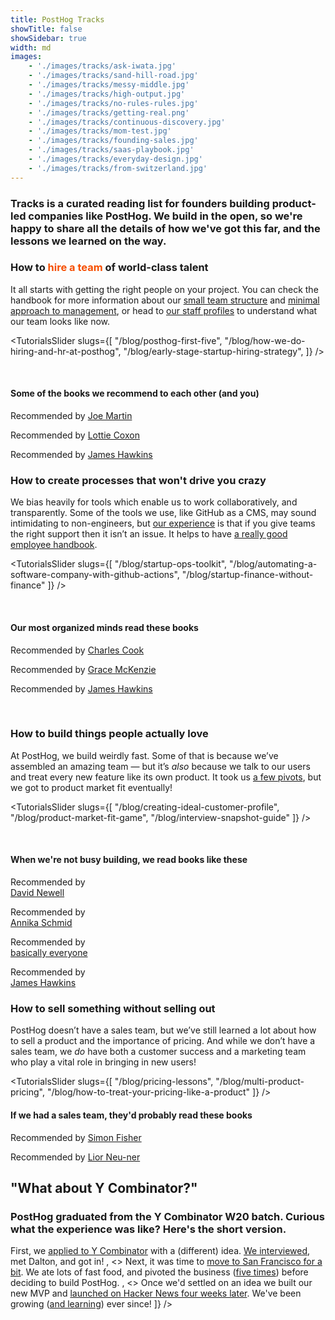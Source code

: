 ```yaml
---
title: PostHog Tracks
showTitle: false
showSidebar: true
width: md
images:
    - './images/tracks/ask-iwata.jpg'
    - './images/tracks/sand-hill-road.jpg'
    - './images/tracks/messy-middle.jpg'
    - './images/tracks/high-output.jpg'
    - './images/tracks/no-rules-rules.jpg'
    - './images/tracks/getting-real.png'
    - './images/tracks/continuous-discovery.jpg'
    - './images/tracks/mom-test.jpg'
    - './images/tracks/founding-sales.jpg'
    - './images/tracks/saas-playbook.jpg'
    - './images/tracks/everyday-design.jpg'
    - './images/tracks/from-switzerland.jpg'
---
```



<Hero
    title="PostHog Tracks"
    subtitle="Building a startup isn't easy. But we can put you on the right track!"
/>
<h3 className="text-xl m-0 font-semibold opacity-75 text-center !pb-8">
Tracks is a curated reading list for founders building product-led companies like PostHog. We build in the open, so we're happy to share all the details of how we've got this far, and the lessons we learned on the way.</h3>

<h3 className="mb-0">How to <span style='color: #f64e00;'>hire a team</span> of world-class talent</h3>

It all starts with getting the right people on your project. You can check the handbook for more information about our [small team structure](/handbook/company/small-teams) and [minimal approach to management](/handbook/company/management), or head to [our staff profiles](/team) to understand what our team looks like now.
<br />

<TutorialsSlider slugs={[
  "/blog/posthog-first-five",
  "/blog/how-we-do-hiring-and-hr-at-posthog",
  "/blog/early-stage-startup-hiring-strategy",
]} />

<br />

<h4 class="text-center">Some of the books we recommend to each other (and you)</h4>
<Section cols={3}>
    <div>      
    <a href="https://www.goodreads.com/book/show/54736620-ask-iwata">
        <GatsbyImage image={getImage(props?.images[0])} alt="Ask Iwata" objectFit="contain" style={{ maxHeight: 200 }} class="center" />
    </a>
        <p class="text-center">
          Recommended by <a href="/community/profiles/59">Joe Martin</a>
        </p>
    </div>
    <div>
    <a href="https://www.goodreads.com/book/show/60695040-from-switzerland">
        <GatsbyImage image={getImage(props?.images[11])} alt="From Switzerland" objectFit="contain" style={{ maxHeight: 200 }} class="center" />
    </a>
        <p class="text-center">
          Recommended by <a href="/community/profiles/227">Lottie Coxon</a>
        </p>
    </div>
    <div>
    <a href="https://www.goodreads.com/book/show/42348376-secrets-of-sand-hill-road">
        <GatsbyImage image={getImage(props?.images[1])} alt="Secrets of Sand Hill Road by Scott Kapur" objectFit="contain" style={{ maxHeight: 200 }} class="center" />
    </a>
        <p class="text-center">
          Recommended by <a href="/community/profiles/71">James Hawkins</a>
        </p>
    </div>
</Section>

<h3 className="mb-0">How to <span className="text-red">create processes</span> that won't drive you crazy</h3>

We bias heavily for tools which enable us to work collaboratively, and transparently. Some of the tools we use, like GitHub as a CMS, may sound intimidating to non-engineers, but [our experience](/blog/a-non-coders-thoughts-on-everybody-codes-culture) is that if you give teams the right support then it isn’t an issue. It helps to have [a really good employee handbook](/handbook). 
<br />

<TutorialsSlider slugs={[
  "/blog/startup-ops-toolkit",
  "/blog/automating-a-software-company-with-github-actions",
  "/blog/startup-finance-without-finance"
]} />

<br />

<h4 class="text-center">Our most organized minds read these books</h4>
<Section cols={3}>
    <div>
    <a href="https://www.goodreads.com/book/show/40179007-the-messy-middle">      
        <GatsbyImage image={getImage(props?.images[2])} alt="The Messy Middle by Scott Belsky" objectFit="contain" style={{ maxHeight: 200 }} class="center" />
    </a>
        <p class="text-center">
          Recommended by <a href="//community/profiles/254">Charles Cook</a>
        </p>
    </div>
    <div>
    <a href="https://www.goodreads.com/book/show/324750.High_Output_Management">
        <GatsbyImage image={getImage(props?.images[3])} alt="High Output Management by Andrew Grove" objectFit="contain" style={{ maxHeight: 200 }} class="center" />
    </a>
        <p class="text-center">
          Recommended by <a href="/community/profiles/718">Grace McKenzie</a>
        </p>
    </div>
    <div>
    <a href="https://www.goodreads.com/book/show/49099937-no-rules-rules">
        <GatsbyImage image={getImage(props?.images[4])} alt="No Rules Rules by Reed Hastings" objectFit="contain" style={{ maxHeight: 200 }} class="center" />
    </a>
        <p class="text-center">
          Recommended by <a href="/community/profiles/71">James Hawkins</a>
        </p>
    </div>
</Section>

<NewsletterForm />

<br />

<h3 className="mb-0">How to <span className="text-red">build things</span> people actually love</h3>

At PostHog, we build weirdly fast. Some of that is because we’ve assembled an amazing team — but it’s _also_ because we talk to our users and treat every new feature like its own product. It took us [a few pivots](/blog/story-about-pivots), but we got to product market fit eventually!
<br />

<TutorialsSlider slugs={[
  "/blog/creating-ideal-customer-profile",
  "/blog/product-market-fit-game",
  "/blog/interview-snapshot-guide"
]} />

<br />

<h4 class="text-center">When we're not busy building, we read books like these</h4>
<Section cols={4}>
    <div>      
    <a href="https://basecamp.com/gettingreal">
        <GatsbyImage image={getImage(props?.images[5])} alt="Getting Real by Basecamp" objectFit="contain" style={{ maxHeight: 200 }} class="center" />
    </a>
        <p class="text-center">
          Recommended by <br />
          <a href="/community/profiles/860">David Newell</a>
        </p>
    </div>
    <div>
    <a href="https://www.goodreads.com/book/show/58046715-continuous-discovery-habits">
        <GatsbyImage image={getImage(props?.images[6])} alt="Continuous Discovery Habits by Terra Torres" objectFit="contain" style={{ maxHeight: 200 }} class="center" />
    </a>
        <p class="text-center">
          Recommended by <br />
          <a href="/community/profiles/221">Annika Schmid</a>
        </p>
    </div>
    <div>
    <a href="https://www.goodreads.com/book/show/52283963-the-mom-test">
        <GatsbyImage image={getImage(props?.images[7])} alt="The Mom Test by Rob Fitzpatrick" objectFit="contain" style={{ maxHeight: 200 }} class="center" />
    </a>
        <p class="text-center">
          Recommended by <br />
          <a href="/team">basically everyone</a>
        </p>
    </div>
    <div>
    <a href="https://www.goodreads.com/book/show/58046715-continuous-discovery-habits">
        <GatsbyImage image={getImage(props?.images[10])} alt="The Design of Everyday Things by Dan Norman" objectFit="contain" style={{ maxHeight: 200 }} class="center" />
    </a>
        <p class="text-center">
          Recommended by <br />
          <a href="/community/profiles/71">James Hawkins</a>
        </p>
    </div>
</Section>

<h3 className="mb-0">How to <span className="text-red">sell something</span> without selling out</h3>

PostHog doesn’t have a sales team, but we’ve still learned a lot about how to sell a product and the importance of pricing. And while we don’t have a sales team, we _do_ have both a customer success and a marketing team who play a vital role in bringing in new users!
<br />

<TutorialsSlider slugs={[
  "/blog/pricing-lessons",
  "/blog/multi-product-pricing",
  "/blog/how-to-treat-your-pricing-like-a-product"
]} />

<h4 class="text-center">If we had a sales team, they'd probably read these books</h4>
<Section cols={2}>
    <div>
    <a href="https://www.goodreads.com/book/show/46019973-founding-sales---the-startup-sales-handbook">      
        <GatsbyImage image={getImage(props?.images[8])} alt="Founding Sales by Daniel Kazanjy" objectFit="contain" style={{ maxHeight: 200 }} class="center" />
    </a>
        <p class="text-center">
          Recommended by <a href="//community/profiles/49">Simon Fisher</a>
        </p>
    </div>
    <div>
    <a href="https://www.goodreads.com/book/show/178816351-the-saas-playbook">
        <GatsbyImage image={getImage(props?.images[9])} alt="The SaaS Playbook by Rob Walling" objectFit="contain" style={{ maxHeight: 200 }} class="center" />
    </a>
        <p class="text-center">
          Recommended by <a href="/community/profiles/684">Lior Neu-ner</a>
        </p>
    </div>
</Section>

<Section>
<h2 className="text-3xl lg:text-4xl text-center mb-0">"What about Y Combinator?"</h2>
<h3 className="m-0 dark:text-primary-dark font-semibold mt-2 md:mt-0 opacity-75 text-primary text-center text-lg pb-8">PostHog graduated from the Y Combinator W20 batch. Curious what the experience was like? Here's the short version.</h3>
<FeatureSnapshot
        image={writer}
        features={[
            <>
                First, we <a href="/blog/before-yc">applied to Y Combinator</a> with a (different) idea. <a href="/blog/the-yc-interview">We interviewed</a>, met Dalton, and got in!
            </>,
            <>
                Next, it was time to <a href="/blog/moving-to-sf">move to San Francisco for a bit</a>. We ate lots of fast food, and pivoted the business (<a href="/blog/pivot-to-posthog">five times</a>) before deciding to build PostHog. 
            </>,
            <>
                Once we'd settled on an idea we built our new MVP and <a href="/blog/after-the-hn-launch">launched on Hacker News four weeks later</a>. We've been growing (<a href="/blog/yc-2-years-on">and learning</a>) ever since!
            </>
        ]}
    />
</Section>

<CommunityCTA />

